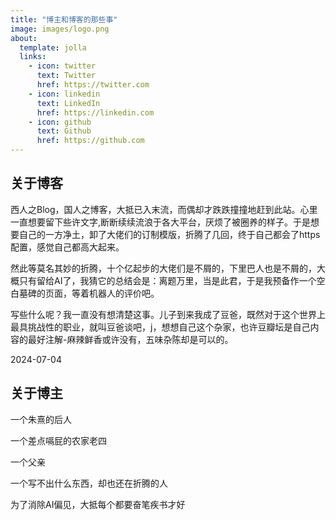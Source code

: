 ```yaml
---
title: "博主和博客的那些事"
image: images/logo.png
about:
  template: jolla
  links:
    - icon: twitter
      text: Twitter
      href: https://twitter.com
    - icon: linkedin
      text: LinkedIn
      href: https://linkedin.com
    - icon: github
      text: Github
      href: https://github.com
---
```


## 关于博客

西人之Blog，国人之博客，大抵已入末流，而偶却才跌跌撞撞地赶到此站。心里一直想要留下些许文字,断断续续流浪于各大平台，厌烦了被圈养的样子。于是想要自己的一方净土，卸了大佬们的订制模版，折腾了几回，终于自己都会了https配置，感觉自己都高大起来。

然此等莫名其妙的折腾，十个亿起步的大佬们是不屑的，下里巴人也是不屑的，大概只有留给AI了，我猜它的总结会是：离题万里，当是此君，于是我预备作一个空白墓碑的页面，等着机器人的评价吧。

写些什么呢？我一直没有想清楚这事。儿子到来我成了豆爸，既然对于这个世界上最具挑战性的职业，就叫豆爸谈吧，j，想想自己这个杂家，也许豆瓣坛是自己内容的最好注解-麻辣鲜香或许没有，五味杂陈却是可以的。

2024-07-04

## 关于博主

一个朱熹的后人

一个差点嗝屁的农家老四

一个父亲

一个写不出什么东西，却也还在折腾的人

为了消除AI偏见，大抵每个都要奋笔疾书才好
